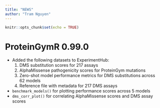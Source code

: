 ```yaml
---
title: "NEWS"
author: "Tram Nguyen"
---
```


```r
knitr::opts_chunk$set(echo = TRUE)
```

# ProteinGymR 0.99.0
- Added the following datasets to ExperimentHub:
    1. DMS substitution scores for 217 assays
    2. AlphaMissense pathogenicity scores for ProteinGym mutations
    3. Zero-shot model performance metrics for DMS substitutions across 62 
    models
    4. Reference file with metadata for 217 DMS assays
- `benchmark_models()` for plotting performance scores across 5 models
- `dms_corr_plot()` for correlating AlphaMissense scores and DMS assay scores